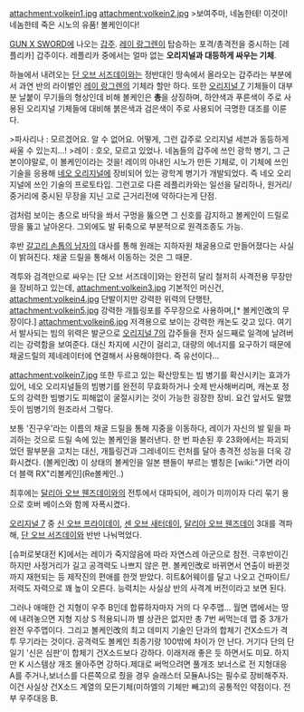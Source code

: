 attachment:volkein1.jpg attachment:volkein2.jpg
>보여주마, 네놈한테! 이것이! 네놈한테 죽은 시노의 유품! 볼케인이다!

[[GUN X SWORD]]에 나오는 [[갑주]]. [[레이 랑그렌]]이 탑승하는 포격/총격전을 중시하는 [레플리카] 갑주이다. 레플리카 중에서는 얼마 없는 '''오리지널과 대등하게 싸우는 기체'''.

하늘에서 내려오는 [[단 오브 서즈데이]]와는 정반대인 땅속에서 올라오는 갑주라는 부분에서 과연 반의 라이벌인 [[레이 랑그렌]]의 기체라 할만 하다. 또한 [[오리지널 7]] 기체들이 대부분 날붙이 무기들의 형상인데 비해 볼케인은 '''총'''을 상징하며, 하얀색과 푸른색이 주로 사용된 오리지널 기체들에 대비해 붉은색과 검은색이 주로 사용되어 극명한 대조를 이룬다.

>파사리나 : 모르겠어요. 알 수 없어요. 어떻게, 그런 갑주로 오리지널 세븐과 동등하게 싸울 수 있는지...!
>레이 : 호오, 모르고 있었나. 네놈들의 갑주에 쓰인 광학 병기, 그 근본이야말로, 이 볼케인이라는 것을!
레이의 아내인 시노가 만든 기체로, 이 기체에 쓰인 기술을 응용해 [[네오 오리지널]]에 장비되어 있는 광학계 병기가 개발되었다. 즉 네오 오리지널에 쓰인 기술의 프로토타입. 그런고로 다른 레플리카와는 일선을 달리하나, 원거리/중거리에 중시된 무장을 지닌 고로 근거리전에 약하다는게 단점.

검처럼 보이는 총으로 바닥을 쏴서 구멍을 뚫으면 그 신호를 감지하고 볼케인이 드릴로 땅을 뚫고 날아온다. 그외에도 발 뒤축으로 부분적으로 원격조종도 가능.

후반 [[갈고리 손톱의 남자]]의 대사를 통해 원래는 지하자원 채굴용으로 만들어졌다는 사실이 밝혀진다. 채굴 드릴을 통해서 이동하는 것은 그 때문.

격투와 검격만으로 싸우는 [단 오브 서즈데이]와는 완전히 달리 철저히 사격전용 무장만을 장비하고 있는데, 
attachment:volkein3.jpg
기본적인 머신건, 
attachment:volkein4.jpg
단발이지만 강력한 위력의 단행탄, 
attachment:volkein5.jpg
강력한 개틀링포를 주무장으로 사용하며,[* 볼케인改의 무장이다.] 
attachment:volkein6.jpg
저격용으로 보이는 강력한 캐논도 갖고 있다. 여기서 발사되는 빔의 위력은 발군으로 [[오리지널 7]]의 갑주들을 전자 실드째로 일격에 날려버리는 강력함을 보여준다. 대신 차지에 시간이 걸리고, 대량의 에너지를 요구하기 때문에 채굴드릴의 제네레이터에 연결해서 사용해야한다. 즉 유선이다...

attachment:volkein7.jpg
또한 두르고 있는 확산망토는 빔 병기를 확산시키는 효과가 있어, 네오 오리지널들의 빔병기를 완전히 무효화하거나 숫제 반사해버리며, 캐논포 정도의 강력한 빔병기도 피해없이 굴절시키는 것이 가능한 굉장한 장비. 요건 앞서도 말했듯이 빔병기의 원조라서 그렇다. 

보통 '진구우'라는 이름의 채굴 드릴을 통해 지중을 이동하다, 레이가 자신의 발 밑을 파괴하는 것으로 드릴 속에 있는 볼케인을 불러낸다. 한 번 파손된 후 23화에서는 파괴되었던 팔부분을 고치는 대신, 개틀링건과 그레네이드 런처를 달아 총격전 성능을 더욱 강화시켰다. (볼케인改) 이 상태의 볼케인을 일본 팬들이 부르는 별칭은 [wiki:"가면 라이더 블랙 RX"리볼케인](Re볼케인..) 

최후에는 [[달리아 오브 웬즈데이]]와의 전투에서 대파되어, 레이가 미끼이자 다리 묶기 용으로 호버 베이스와 함께 자폭시켰다.

[[오리지널 7]] 중 [[신 오브 프라이데이]], [[센 오브 새터데이]], [[달리아 오브 웬즈데이]] 3대를 격파해, [[단 오브 서즈데이]]와 반반 나눠먹었다.  

[슈퍼로봇대전 K]에서는 레이가 죽지않음에 따라 자연스레 아군으로 참전. 극후반이긴 하지만 사정거리가 길고 공격력도 나쁘지 않은 편. 볼케인改로 바뀌면서 연출이 바뀐것까지 재현되는 등 제작진의 편애를 한껏 받았다. 히트&어웨이를 달고 나오고 건파이트/저력도 자력으로 꽤 높이 오른다. 능력치는 사실상 반의 사격계 버전이라고 보면 된다. 

그러나 애매한 건 지형이 우주 B인데 합류하자마자 거의 다 우주맵... 월면 맵에서는 땅에 내려놓으면 지형 지상 S 적용되니까 별 상관은 없지만 총 7번 써먹는데 맵 중 3개가 완전 우주맵이다. 그리고 볼케인改의 최고 데미지 기술인 단과의 합체기 건X소드가 격투 무기라는 것이다. 공격력도 볼케인 최종기랑 100밖에 차이가 안 난다. 거기다 단의 단일기 '신은 심판'이 합체기 건X소드보다 강하다. 이래저래 좋은 듯 하면서도 미묘. 하지만 K 시스템상 개조 몰아주면 강하다.제대로 써먹으려면 풀개조 보너스로 전 지형대응 A를 주거나,보너스를 다른쪽으로 줬을 경우 슬래스터 모듈A나S는 필수로 장비해주자. 이건 사실상 건X소드 계열의 모든기체(미하엘의 기체만 빼고)의 공통적인 약점이다. 전부 우주대응 B.
